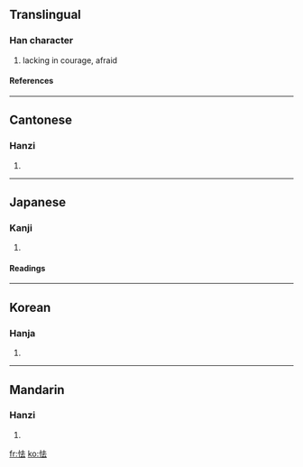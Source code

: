==Translingual==
===Han character===
{{Han char|rn=61|rad=心|as=05|sn=8|four=9403<sub>1</sub>|canj=心土戈 (PGI)}}
# lacking in courage, afraid
====References====
{{Han ref|kx=0382.180|dkj=10491|dj=0712.080|hdz=42283.060|uh=602F|ud=24623|bh=A9C4|bd=43460}}
----
==Cantonese==
===Hanzi===
{{yue-hanzi|jyut=|y=hip3}}
# {{defn|Cantonese}}
----
==Japanese==
===Kanji===
{{ja-kanji|grade=|rs=心05}}
# {{defn|Japanese}} 
====Readings====
{{ja-readings|on=[[きょう]] (kyō)|kun=[[おびえる]] (obieru), [[おじる]] (ojiru)}}
----
==Korean==
===Hanja===
{{ko-hanja|hangeul=겁|eumhun=|rv=geop|mr=kŏp|y=kep}}
# {{defn|Korean}}
----
==Mandarin==
===Hanzi===
{{cmn-hanzi|pin=[[qiè]] (qie4)|wg=ch'ieh<sup>4</sup>}}
# {{defn|Mandarin}}

[[fr:怯]]
[[ko:怯]]